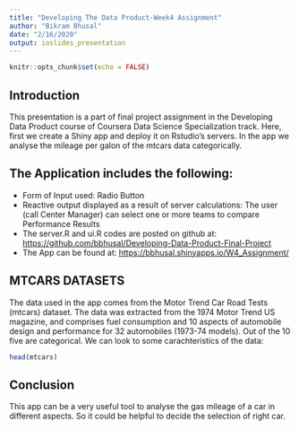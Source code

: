 ```yaml
---
title: "Developing The Data Product-Week4 Assignment"
author: "Bikram Bhusal"
date: "2/16/2020"
output: ioslides_presentation
---
```


```r
knitr::opts_chunk$set(echo = FALSE)
```

## Introduction
This presentation is a part of final project assignment in the Developing Data Product course of Coursera Data Science Specialization track. Here, first we create a Shiny app and deploy it on Rstudio's servers. In the app we analyse the mileage per galon of the mtcars data categorically. 



## The Application includes the following:

- Form of Input used: Radio Button
- Reactive output displayed as a result of server calculations: The user (call Center Manager) can select one or more teams to compare Performance Results 
- The server.R and ui.R codes are posted on github at: <https://github.com/bbhusal/Developing-Data-Product-Final-Project>
- The App can be found at: <https://bbhusal.shinyapps.io/W4_Assignment/>

## MTCARS DATASETS
The data used in the app comes from the Motor Trend Car Road Tests (mtcars) dataset. The data was extracted from the 1974 Motor Trend US magazine, and comprises fuel consumption and 10 aspects of automobile design and performance for 32 automobiles (1973-74 models). Out of the 10 five are categorical. We can look to some carachteristics of the data:
```r
head(mtcars)
```


## Conclusion
This app can be a very useful tool to analyse the gas mileage of a car in different aspects. So it could be helpful to decide the selection of right car.

